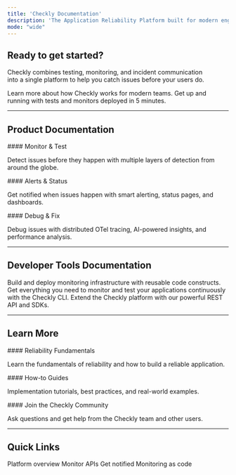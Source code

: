 ```yaml
---
title: 'Checkly Documentation'
description: 'The Application Reliability Platform built for modern engineering teams.'
mode: "wide"
---
```


## Ready to get started?

Checkly combines testing, monitoring, and incident communication <br />into a single platform to help you catch issues before your users do.

<CardGroup cols={2}>
<Card title="What is Checkly?" icon="rocket" href="/what-is-checkly">
Learn more about how Checkly works for modern teams.
</Card>

<Card title="Quick Start" icon="bolt" href="quickstarts/browser-check/">
Get up and running with tests and monitors deployed in 5 minutes.
</Card>
</CardGroup>

---

## Product Documentation

<CardGroup cols={3}>
<Card title="Detect" icon="radar" href="/detect/overview">
#### Monitor & Test

Detect issues before they happen with multiple layers of detection from around the globe.
</Card>

<Card title="Communicate" icon="bell" href="/communicate/overview">
#### Alerts & Status

Get notified when issues happen with smart alerting, status pages, and dashboards.
</Card>

<Card title="Resolve" icon="wrench" href="/resolve/overview">
#### Debug & Fix

Debug issues with distributed OTel tracing, AI-powered insights, and performance analysis.
</Card>
</CardGroup>

---

## Developer Tools Documentation
<CardGroup cols={3}>
<Card title="Constructs" icon="building-columns" href="/constructs/overview">
Build and deploy monitoring infrastructure with reusable code constructs.
</Card>


<Card title="CLI" icon="terminal" href="/cli/overview">
Get everything you need to monitor and test your applications continuously with the Checkly CLI.
</Card>

<Card title="API" icon="code" href="/api-reference/authentication">
Extend the Checkly platform with our powerful REST API and SDKs.
</Card>



</CardGroup>

---

## Learn More

<CardGroup cols={3}>
<Card title="Learn" icon="chart-line" href="/learn/overview">
#### Reliability Fundamentals

Learn the fundamentals of reliability and how to build a reliable application.
</Card>

<Card title="Guides" icon="theater-masks" href="/guides/">
#### How-to Guides

Implementation tutorials, best practices, and real-world examples.
</Card>

<Card title="Community" icon="people" href="/community/">
#### Join the Checkly Community

Ask questions and get help from the Checkly team and other users.
</Card>

</CardGroup>

---

## Quick Links

<CardGroup cols={4}>
<Card title="What is Checkly?" href="/what-is-checkly">
Platform overview
</Card>

<Card title="Create API Check" href="/quickstarts/api-check">
Monitor APIs
</Card>

<Card title="Set up Alerts" href="/communicate/overview">
Get notified
</Card>

<Card title="Deploy with CLI" href="/cli/overview/">
Monitoring as code
</Card>
</CardGroup>